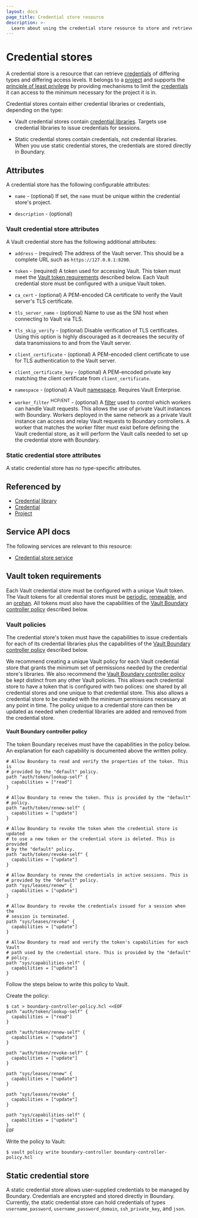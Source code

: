 ```yaml
---
layout: docs
page_title: Credential store resource
description: >-
  Learn about using the credential store resource to store and retrieve credentials. Understand the Vault and static credential store attributes you can configure.
---
```


# Credential stores

A credential store is a resource
that can retrieve [credentials][]
of differing types and differing access levels.
It belongs to a [project][] and supports the
[principle of least privilege](https://en.wikipedia.org/wiki/Principle_of_least_privilege)
by providing mechanisms to limit the [credentials][] it can access
to the minimum necessary for the project it is in.

Credential stores contain either credential libraries or credentials, depending on the type:

- Vault credential stores contain [credential libraries][].
   Targets use credential libraries to issue credentials for sessions.

- Static credential stores contain credentials, not credential libraries.
   When you use static credential stores, the credentials are stored directly in Boundary.

## Attributes

A credential store has the following configurable attributes:

- `name` - (optional)
  If set, the `name` must be unique within the credential store's project.

- `description` - (optional)

### Vault credential store attributes

A Vault credential store has the following additional attributes:

- `address` - (required)
  The address of the Vault server.
  This should be a complete URL such as `https://127.0.0.1:8200`.

- `token` - (required)
  A token used for accessing Vault.
  This token must meet the [Vault token requirements][token_requirements] described below.
  Each Vault credential store must be configured with a unique Vault token.

- `ca_cert` - (optional)
  A PEM-encoded CA certificate to verify the Vault server's TLS certificate.

- `tls_server_name` - (optional)
  Name to use as the SNI host when connecting to Vault via TLS.

- `tls_skip_verify` - (optional)
  Disable verification of TLS certificates.
  Using this option is highly discouraged as it decreases the security of data
  transmissions to and from the Vault server.

- `client_certificate` - (optional)
  A PEM-encoded client certificate to use for TLS authentication to the Vault server.

- `client_certificate_key` - (optional)
  A PEM-encoded private key matching the client certificate from `client_certificate`.

- `namespace` - (optional)
  A Vault [namespace][]. Requires Vault Enterprise.

- `worker_filter` <sup>HCP/ENT</sup> - (optional)
  A [filter] used to control which workers can handle Vault requests.
  This allows the use of private Vault instances with Boundary. Workers
  deployed in the same network as a private Vault instance can access and relay
  Vault requests to Boundary controllers.
  A worker that matches the worker filter must exist before defining the Vault credential store, as it
  will perform the Vault calls needed to set up the credential store with Boundary.

### Static credential store attributes

A static credential store has no type-specific attributes.

## Referenced by

- [Credential library][]
- [Credential][]
- [Project][]

## Service API docs

The following services are relevant to this resource:

- [Credential store service](/boundary/api-docs/credential-store-service)

[credential library]: /boundary/docs/domain-model/credential-libraries
[credential libraries]: /boundary/docs/domain-model/credential-libraries
[credential]: /boundary/docs/domain-model/credentials
[credentials]: /boundary/docs/domain-model/credentials
[project]: /boundary/docs/domain-model/scopes#projects

## Vault token requirements

Each Vault credential store must be configured with a unique Vault token.
The Vault tokens for all credential stores
must be [periodic][], [renewable][], and an [orphan][].
All tokens must also have the capabilities of the
[Vault Boundary controller policy][token_policy] described below.

### Vault policies

The credential store's token must have the capabilities to issue credentials for
each of its credential libraries plus the capabilities of the
[Vault Boundary controller policy][token_policy] described below.

We recommend creating a unique Vault policy for each Vault credential store that
grants the minimum set of permissions needed by the credential store's
libraries. We also recommend the [Vault Boundary controller
policy][token_policy] be kept distinct from any other Vault policies. This
allows each credential store to have a token that is configured with two
polices: one shared by all credential stores and one unique to that credential
store. This also allows a credential store to be created with the minimum
permissions necessary at any point in time. The policy unique to a credential
store can then be updated as needed when credential libraries are added and
removed from the credential store.

#### Vault Boundary controller policy

The token Boundary receives must have the capabilities in the policy below. An explanation for each capability is documented above the written policy.

```hcl
# Allow Boundary to read and verify the properties of the token. This is
# provided by the "default" policy.
path "auth/token/lookup-self" {
  capabilities = ["read"]
}

# Allow Boundary to renew the token. This is provided by the "default"
# policy.
path "auth/token/renew-self" {
  capabilities = ["update"]
}

# Allow Boundary to revoke the token when the credential store is updated
# to use a new token or the credential store is deleted. This is provided
# by the "default" policy.
path "auth/token/revoke-self" {
  capabilities = ["update"]
}

# Allow Boundary to renew the credentials in active sessions. This is
# provided by the "default" policy.
path "sys/leases/renew" {
  capabilities = ["update"]
}

# Allow Boundary to revoke the credentials issued for a session when the
# session is terminated.
path "sys/leases/revoke" {
  capabilities = ["update"]
}

# Allow Boundary to read and verify the token's capabilities for each Vault
# path used by the credential store. This is provided by the "default"
# policy.
path "sys/capabilities-self" {
  capabilities = ["update"]
}
```

Follow the steps below to write this policy to Vault.

Create the policy:

```shell-session
$ cat > boundary-controller-policy.hcl <<EOF
path "auth/token/lookup-self" {
  capabilities = ["read"]
}

path "auth/token/renew-self" {
  capabilities = ["update"]
}

path "auth/token/revoke-self" {
  capabilities = ["update"]
}

path "sys/leases/renew" {
  capabilities = ["update"]
}

path "sys/leases/revoke" {
  capabilities = ["update"]
}

path "sys/capabilities-self" {
  capabilities = ["update"]
}
EOF
```

Write the policy to Vault:

```shell-session
$ vault policy write boundary-controller boundary-controller-policy.hcl
```

## Static credential store

A static credential store allows user-supplied credentials to be managed by Boundary. Credentials are encrypted and stored directly in Boundary. Currently, the static credential store can hold credentials of types `username_password`, `username_password_domain`, `ssh_private_key`, and `json`.

[token_requirements]: /boundary/docs/domain-model/credential-stores#vault-token-requirements
[token_policy]: /boundary/docs/domain-model/credential-stores#vault-boundary-controller-policy
[vault]: https://www.vaultproject.io/
[namespace]: /vault/docs/enterprise/namespaces
[renewable]: /vault/api-docs/auth/token#renewable-1
[periodic]: /vault/api-docs/auth/token#token_period
[orphan]: /vault/api-docs/auth/token#orphan
[filter]: /boundary/docs/workers/worker-tags
